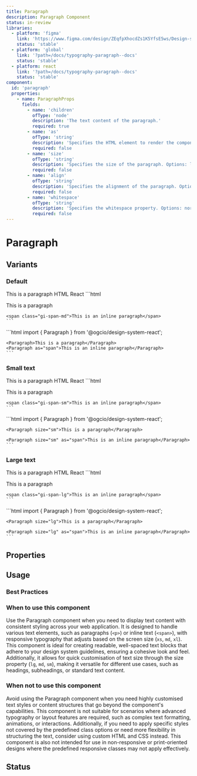 ```yaml
---
title: Paragraph
description: Paragraph Component
status: in-review
libraries:
  - platform: 'figma'
    link: 'https://www.figma.com/design/ZEqfpXhocdZs1K5YfsE5ws/Design-system?node-id=32-923&t=Re0xIRAmWNDNItHY-4'
    status: 'stable'
  - platform: 'global'
    link: '?path=/docs/typography-paragraph--docs'
    status: 'stable'
  - platform: react
    link: '?path=/docs/typography-paragraph--docs'
    status: 'stable'
component:
  id: 'paragraph'
  properties:
    - name: ParagraphProps
      fields:
        - name: 'children'
          ofType: 'node'
          description: 'The text content of the paragraph.'
          required: true
        - name: 'as'
          ofType: 'string'
          description: 'Specifies the HTML element to render the component as. Options: p, span.'
          required: false
        - name: 'size'
          ofType: 'string'
          description: 'Specifies the size of the paragraph. Options: lg, md, sm.'
          required: false
        - name: 'align'
          ofType: 'string'
          description: 'Specifies the alignment of the paragraph. Options: start, center, end, justify.'
          required: false
        - name: 'whitespace'
          ofType: 'string'
          description: 'Specifies the whitespace property. Options: normal, pre, pre-wrap, break-spaces.'
          required: false
---
```


# Paragraph

## Variants

### Default

<ComponentContainer>
  <Paragraph>This is a paragraph</Paragraph>
</ComponentContainer>

<Tabs id="tab1">
  <TabList>
    <TabItem value="tab11" checked>HTML</TabItem>
    <TabItem value="tab13">React</TabItem>
  </TabList>
  <TabPanel value="tab11">        
    ```html
    <p class="gi-paragraph-md">This is a paragraph</p>

    <span class="gi-span-md">This is an inline paragraph</span>
    ```

  </TabPanel>
  <TabPanel value="tab13">
    ```html
    import { Paragraph } from '@ogcio/design-system-react';

    <Paragraph>This is a paragraph</Paragraph>
    <Paragraph as="span">This is an inline paragraph</Paragraph>
    ```

  </TabPanel>
</Tabs>

### Small text

<ComponentContainer>
  <Paragraph size="sm">This is a paragraph</Paragraph>
</ComponentContainer>

<Tabs id="tab2">
  <TabList>
    <TabItem value="tab21" checked>HTML</TabItem>
    <TabItem value="tab23">React</TabItem>
  </TabList>
  <TabPanel value="tab21">        
    ```html
    <p class="gi-paragraph-sm">This is a paragraph</p>

    <span class="gi-span-sm">This is an inline paragraph</span>
    ```

  </TabPanel>
  <TabPanel value="tab23">
    ```html
    import { Paragraph } from '@ogcio/design-system-react';

    <Paragraph size="sm">This is a paragraph</Paragraph>

    <Paragraph size="sm" as="span">This is an inline paragraph</Paragraph>
    ```

  </TabPanel>
</Tabs>

### Large text

<ComponentContainer>
  <Paragraph size="lg">This is a paragraph</Paragraph>
</ComponentContainer>

<Tabs id="tab3">
  <TabList>
    <TabItem value="tab31" checked>HTML</TabItem>
    <TabItem value="tab33">React</TabItem>
  </TabList>
  <TabPanel value="tab31">        
    ```html
    <p class="gi-paragraph-lg">This is a paragraph</p>

    <span class="gi-span-lg">This is an inline paragraph</span>
    ```

  </TabPanel>
  <TabPanel value="tab33">
    ```html
    import { Paragraph } from '@ogcio/design-system-react';

    <Paragraph size="lg">This is a paragraph</Paragraph>

    <Paragraph size="lg" as="span">This is an inline paragraph</Paragraph>
    ```

  </TabPanel>
</Tabs>

## Properties

<ComponentPropertiesTable componentId="paragraph" />

## Usage

### Best Practices

### When to use this component

Use the Paragraph component when you need to display text content with consistent styling across your web application.
It is designed to handle various text elements, such as paragraphs (`<p>`) or inline text (`<span>`),
with responsive typography that adjusts based on the screen size (`xs`, `md`, `xl`).
This component is ideal for creating readable, well-spaced text blocks that adhere to your design system guidelines, ensuring a cohesive look and feel.
Additionally, it allows for quick customisation of text size through the size property (`lg`, `md`, `sm`), making it versatile for different use cases, such as headings, subheadings, or standard text content.

### When not to use this component

Avoid using the Paragraph component when you need highly customised text styles or content structures that go beyond the component's capabilities.
This component is not suitable for scenarios where advanced typography or layout features are required, such as complex text formatting, animations, or interactions.
Additionally, if you need to apply specific styles not covered by the predefined class options or need more flexibility in structuring the text, consider using custom HTML and CSS instead.
This component is also not intended for use in non-responsive or print-oriented designs where the predefined responsive classes may not apply effectively.

## Status

<ComponentStatusBlock componentId="paragraph" />
